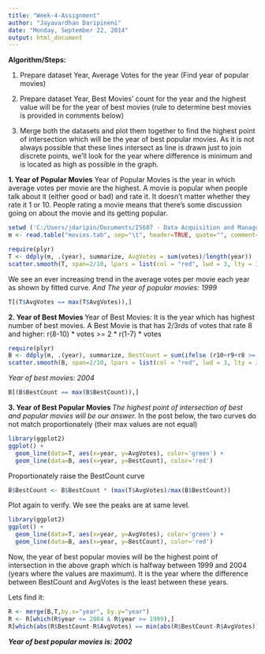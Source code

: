 ```yaml
---
title: "Week-4-Assignment"
author: "Jayavardhan Daripineni"
date: "Monday, September 22, 2014"
output: html_document
---
```


**Algorithm/Steps:**

1. Prepare dataset Year, Average Votes for the year (Find year of popular movies)

2. Prepare dataset Year, Best Movies' count for the year 
   and the highest value will be for the year of best movies (rule to determine 
   best movies is provided in comments below)

3. Merge both the datasets and plot them together to find the highest point 
   of intersection which will be the year of best popular movies.
   As it is not always possible that these lines intersect as line is drawn 
   just to join discrete points, we'll look for the year where difference is 
   minimum and is located as high as possible in the graph.
   
   
**1. Year of Popular Movies**
Year of Popular Movies is the year in which average votes per movie are the highest.
A movie is popular when people talk about it (either good or bad) and rate it. It doesn't matter whether they rate it 1 or 10. People rating a movie means that there's some discussion going on about the movie and its getting popular.


```r
setwd ('C:/Users/jdaripin/Documents/IS607 - Data Acquisition and Management')
m <- read.table("movies.tab", sep="\t", header=TRUE, quote="", comment="")

require(plyr)
T <- ddply(m, .(year), summarize, AvgVotes = sum(votes)/length(year))
scatter.smooth(T, span=2/10, lpars = list(col = "red", lwd = 3, lty = 3))
```

We see an ever increasing trend in the average votes per movie each year as shown by fitted curve. 
*And The year of popular movies: 1999*


```r
T[(T$AvgVotes == max(T$AvgVotes)),]
```

**2. Year of Best Movies **
Year of Best Movies: It is the year which has highest number of best movies.
A Best Movie is that has 2/3rds of votes that rate 8 and higher: r(8-10) * votes >= 2 * r(1-7) * votes

```r
require(plyr)
B <- ddply(m, .(year), summarize, BestCount = sum(ifelse (r10+r9+r8 >= r7+r6+r5+r4+r3+r2+r1, 1, 0)))
scatter.smooth(B, span=2/10, lpars = list(col = "red", lwd = 3, lty = 3))
```

*Year of best movies: 2004*
```r
B[(B$BestCount == max(B$BestCount)),]
```

**3. Year of Best Popular Movies **
*The highest point of intersection of best and popular movies will be our answer.
*In the post below, the two curves do not match proportionately (their max values are not equal)

```r
library(ggplot2)
ggplot() + 
  geom_line(data=T, aes(x=year, y=AvgVotes), color='green') + 
  geom_line(data=B, aes(x=year, y=BestCount), color='red')
```

Proportionately raise the BestCount curve
```r
B$BestCount <- B$BestCount * (max(T$AvgVotes)/max(B$BestCount))
```

Plot again to verify. We see the peaks are at same level.
```r
library(ggplot2)
ggplot() + 
  geom_line(data=T, aes(x=year, y=AvgVotes), color='green') + 
  geom_line(data=B, aes(x=year, y=BestCount), color='red')

```

Now, the year of best popular movies will be the highest point of intersection in the above graph which is halfway between 1999 and 2004 (years where the values are maximum). It is the year where the difference between BestCount and AvgVotes is the least between these years.

Lets find it:
```r
R <- merge(B,T,by.x="year", by.y="year")
R <- R[which(R$year <= 2004 & R$year >= 1999),]
R[which(abs(R$BestCount-R$AvgVotes) == min(abs(R$BestCount-R$AvgVotes))),]
```

***Year of best popular movies is: 2002***